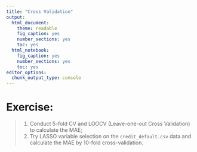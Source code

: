 ```yaml
---
title: "Cross Validation"
output: 
  html_document: 
    theme: readable
    fig_caption: yes
    number_sections: yes
    toc: yes
  html_notebook: 
    fig_caption: yes
    number_sections: yes
    toc: yes
editor_options: 
  chunk_output_type: console
---
```


# **Exercise:** 

> 1. Conduct 5-fold CV and LOOCV (Leave-one-out Cross Validation) to calculate the MAE;
> 2. Try LASSO variable selection on the `credit_default.csv` data and calculate the MAE by 10-fold cross-validation. 


